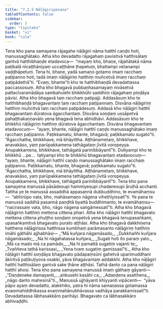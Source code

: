 ```yaml
---
title: "7.2.5 Nāḷāgiripesana"
tableOfContents: false
sidebar:
  order: 5
type: "tipitaka"
basket: "vi"
book: "cula"
---
```



<DynamicBreadcrumb />

<Division number="342" book="cula" bookNo="4" page="356">

<Paragraph number="1550" book="cula">
Tena kho pana samayena rājagahe nāḷāgiri nāma hatthī caṇḍo hoti, manussaghātako. Atha kho devadatto rājagahaṃ pavisitvā hatthisālaṃ gantvā hatthibhaṇḍe etadavoca—  “mayaṃ kho, bhaṇe, rājañātakā nāma paṭibalā nīcaṭṭhāniyaṃ uccaṭṭhāne ṭhapetuṃ, bhattampi vetanampi vaḍḍhāpetuṃ. Tena hi, bhaṇe, yadā samaṇo gotamo imaṃ racchaṃ paṭipanno hoti, tadā imaṃ nāḷāgiriṃ hatthiṃ muñcetvā imaṃ racchaṃ paṭipādethā”ti. “Evaṃ, bhante”ti kho te hatthibhaṇḍā devadattassa paccassosuṃ. Atha kho bhagavā pubbaṇhasamayaṃ nivāsetvā pattacīvaramādāya sambahulehi bhikkhūhi saddhiṃ rājagahaṃ piṇḍāya pāvisi. Atha kho bhagavā taṃ racchaṃ paṭipajji. Addasāsuṃ kho te hatthibhaṇḍā bhagavantaṃ taṃ racchaṃ paṭipannaṃ. Disvāna nāḷāgiriṃ hatthiṃ muñcitvā taṃ racchaṃ paṭipādesuṃ. Addasā kho nāḷāgiri hatthī bhagavantaṃ dūratova āgacchantaṃ. Disvāna soṇḍaṃ ussāpetvā pahaṭṭhakaṇṇavālo yena bhagavā tena abhidhāvi. Addasāsuṃ kho te bhikkhū nāḷāgiriṃ hatthiṃ dūratova āgacchantaṃ. Disvāna bhagavantaṃ etadavocuṃ—  “ayaṃ, bhante, nāḷāgiri hatthī caṇḍo manussaghātako imaṃ racchaṃ paṭipanno. Paṭikkamatu, bhante, bhagavā; paṭikkamatu sugato”ti. “Āgacchatha, bhikkhave, mā bhāyittha. Aṭṭhānametaṃ, bhikkhave, anavakāso, yaṃ parūpakkamena tathāgataṃ jīvitā voropeyya. Anupakkamena, bhikkhave, tathāgatā parinibbāyantī”ti.
</Paragraph>

<Paragraph number="1551" book="cula">
Dutiyampi kho te bhikkhū …pe…  tatiyampi kho te bhikkhū bhagavantaṃ etadavocuṃ—  “ayaṃ, bhante, nāḷāgiri hatthī caṇḍo manussaghātako imaṃ racchaṃ paṭipanno. Paṭikkamatu, bhante, bhagavā; paṭikkamatu sugato”ti. “Āgacchatha, bhikkhave, mā bhāyittha. Aṭṭhānametaṃ, bhikkhave, anavakāso, yaṃ parūpakkamena tathāgataṃ jīvitā voropeyya. Anupakkamena, bhikkhave, tathāgatā parinibbāyantī”ti.
</Paragraph>

<Paragraph number="1552" book="cula">
Tena kho pana samayena manussā pāsādesupi hammiyesupi chadanesupi āruḷhā acchanti. Tattha ye te manussā assaddhā appasannā dubbuddhino, te evamāhaṃsu—  “abhirūpo vata, bho, mahāsamaṇo nāgena viheṭhīyissatī”ti. Ye pana te manussā saddhā pasannā paṇḍitā byattā buddhimanto, te evamāhaṃsu—  “nacirassaṃ vata, bho, nāgo nāgena saṅgāmessatī”ti. Atha kho bhagavā nāḷāgiriṃ hatthiṃ mettena cittena phari. Atha kho nāḷāgiri hatthī bhagavato mettena cittena phuṭṭho soṇḍaṃ oropetvā yena bhagavā tenupasaṅkami, upasaṅkamitvā bhagavato purato aṭṭhāsi. Atha kho bhagavā dakkhiṇena hatthena nāḷāgirissa hatthissa kumbhaṃ parāmasanto nāḷāgiriṃ hatthiṃ imāhi gāthāhi ajjhabhāsi—
</Paragraph>

<Paragraph number="1553" type="verses" book="cula">
_“Mā kuñjara nāgamāsado,_  
_Dukkhañhi kuñjara nāgamāsado;_  
_Na hi nāgahatassa kuñjara,_  
_Sugati hoti ito paraṃ yato._  

</Paragraph>

<Paragraph number="1554" type="verses" book="cula">
_Mā ca mado mā ca pamādo,_  
_Na hi pamattā sugatiṃ vajanti te;_  
_Tvaññeva tathā karissasi,_  
_Yena tvaṃ sugatiṃ gamissasī”ti._  

</Paragraph>

<Paragraph number="1555" book="cula">
Atha kho nāḷāgiri hatthī soṇḍāya bhagavato pādapaṃsūni gahetvā uparimuddhani ākiritvā paṭikuṭiyova osakki, yāva bhagavantaṃ addakkhi. Atha kho nāḷāgiri hatthī hatthisālaṃ gantvā sake ṭhāne aṭṭhāsi. Tathā danto ca pana nāḷāgiri hatthī ahosi. Tena kho pana samayena manussā imaṃ gāthaṃ gāyanti—
</Paragraph>

<Paragraph number="1556" type="verses" book="cula">
_“Daṇḍeneke damayanti,_  
_aṅkusehi kasāhi ca;_  
_Adaṇḍena asatthena,_  
_nāgo danto mahesinā”ti._  

</Paragraph>

<Paragraph number="1557" book="cula">
Manussā ujjhāyanti khiyyanti vipācenti—  “yāva pāpo ayaṃ devadatto, alakkhiko, yatra hi nāma samaṇassa gotamassa evaṃmahiddhikassa evaṃmahānubhāvassa vadhāya parakkamissatī”ti. Devadattassa lābhasakkāro parihāyi. Bhagavato ca lābhasakkāro abhivaḍḍhi.
</Paragraph>
</Division>